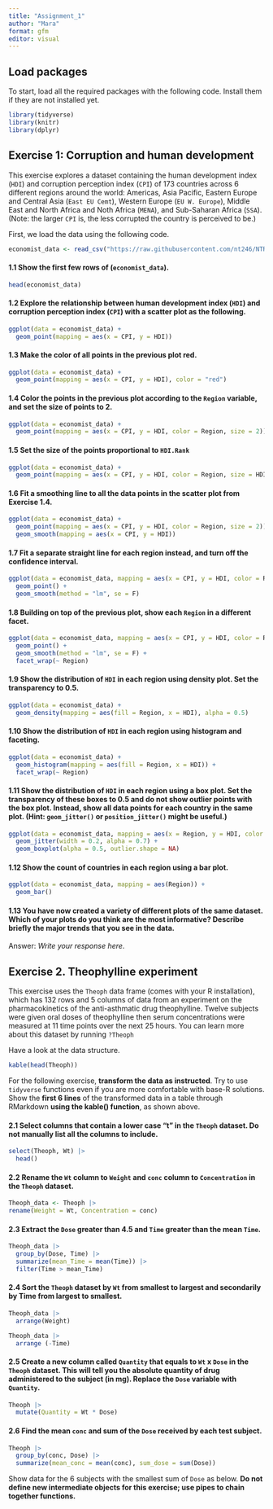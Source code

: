 ```yaml
---
title: "Assignment_1"
author: "Mara"
format: gfm
editor: visual
---
```


## Load packages

To start, load all the required packages with the following code. Install them if they are not installed yet.

```r
library(tidyverse)
library(knitr)
library(dplyr)
```

## Exercise 1: Corruption and human development

This exercise explores a dataset containing the human development index (`HDI`) and corruption perception index (`CPI`) of 173 countries across 6 different regions around the world: Americas, Asia Pacific, Eastern Europe and Central Asia (`East EU Cemt`), Western Europe (`EU W. Europe`), Middle East and North Africa and Noth Africa (`MENA`), and Sub-Saharan Africa (`SSA`). (Note: the larger `CPI` is, the less corrupted the country is perceived to be.)

First, we load the data using the following code.

```r
economist_data <- read_csv("https://raw.githubusercontent.com/nt246/NTRES-6100-data-science/master/datasets/EconomistData.csv")
```

#### 1.1 Show the first few rows of (`economist_data`).

```r
head(economist_data)
```

#### 1.2 Explore the relationship between human development index (`HDI`) and corruption perception index (`CPI`) with a scatter plot as the following.

```r
ggplot(data = economist_data) +
  geom_point(mapping = aes(x = CPI, y = HDI))
```

#### 1.3 Make the color of all points in the previous plot red.

```r
ggplot(data = economist_data) +
  geom_point(mapping = aes(x = CPI, y = HDI), color = "red")
```

#### 1.4 Color the points in the previous plot according to the `Region` variable, and set the size of points to 2.

```r
ggplot(data = economist_data) +
  geom_point(mapping = aes(x = CPI, y = HDI, color = Region, size = 2))
```

#### 1.5 Set the size of the points proportional to `HDI.Rank`

```r
ggplot(data = economist_data) +
  geom_point(mapping = aes(x = CPI, y = HDI, color = Region, size = HDI.Rank))
```

#### 1.6 Fit a **smoothing line** to **all** the data points in the scatter plot from Exercise 1.4.

```r
ggplot(data = economist_data) +
  geom_point(mapping = aes(x = CPI, y = HDI, color = Region, size = 2)) +
  geom_smooth(mapping = aes(x = CPI, y = HDI))
```

#### 1.7 Fit a separate **straight line** for **each region** instead, and turn off the confidence interval.

```r
ggplot(data = economist_data, mapping = aes(x = CPI, y = HDI, color = Region)) +
  geom_point() +
  geom_smooth(method = "lm", se = F)
```

#### 1.8 Building on top of the previous plot, show each `Region` in a different facet.

```r
ggplot(data = economist_data, mapping = aes(x = CPI, y = HDI, color = Region)) +
  geom_point() +
  geom_smooth(method = "lm", se = F) +
  facet_wrap(~ Region)
```

#### 1.9 Show the distribution of `HDI` in each region using density plot. Set the transparency to 0.5.

```r
ggplot(data = economist_data) +
  geom_density(mapping = aes(fill = Region, x = HDI), alpha = 0.5)
```

#### 1.10 Show the distribution of `HDI` in each region using histogram and faceting.

```r
ggplot(data = economist_data) +
  geom_histogram(mapping = aes(fill = Region, x = HDI)) +
  facet_wrap(~ Region)
```

#### 1.11 Show the distribution of `HDI` in each region using a box plot. Set the transparency of these boxes to 0.5 and do not show outlier points with the box plot. Instead, show all data points for each country in the same plot. (Hint: `geom_jitter()` or `position_jitter()` might be useful.)

```r
ggplot(data = economist_data, mapping = aes(x = Region, y = HDI, color = Region)) +
  geom_jitter(width = 0.2, alpha = 0.7) +
  geom_boxplot(alpha = 0.5, outlier.shape = NA)


```

#### 1.12 Show the count of countries in each region using a bar plot.

```r
ggplot(data = economist_data, mapping = aes(Region)) +
  geom_bar()
```

#### 1.13 You have now created a variety of different plots of the same dataset. Which of your plots do you think are the most informative? Describe briefly the major trends that you see in the data.

Answer: *Write your response here*.

## Exercise 2. Theophylline experiment

This exercise uses the `Theoph` data frame (comes with your R installation), which has 132 rows and 5 columns of data from an experiment on the pharmacokinetics of the anti-asthmatic drug theophylline. Twelve subjects were given oral doses of theophylline then serum concentrations were measured at 11 time points over the next 25 hours. You can learn more about this dataset by running `?Theoph`

Have a look at the data structure.

```r
kable(head(Theoph))
```

For the following exercise, **transform the data as instructed**. Try to use `tidyverse` functions even if you are more comfortable with base-R solutions. Show the **first 6 lines** of the transformed data in a table through RMarkdown **using the kable() function**, as shown above.

#### 2.1 Select columns that contain a lower case “t” in the `Theoph` dataset. Do not manually list all the columns to include.

```r
select(Theoph, Wt) |> 
  head()
```

#### 2.2 Rename the `Wt` column to `Weight` and `conc` column to `Concentration` in the `Theoph` dataset.

```r
Theoph_data <- Theoph |> 
rename(Weight = Wt, Concentration = conc)
```

#### 2.3 Extract the `Dose` greater than 4.5 and `Time` greater than the mean `Time`.

```r
Theoph_data |>
  group_by(Dose, Time) |> 
  summarize(mean_Time = mean(Time)) |> 
  filter(Time > mean_Time)
```

#### 2.4 Sort the `Theoph` dataset by `Wt` from smallest to largest and secondarily by Time from largest to smallest.

```r
Theoph_data |> 
  arrange(Weight)
```

```r
Theoph_data |> 
  arrange (-Time)
```

#### 2.5 Create a new column called `Quantity` that equals to `Wt` x `Dose` in the `Theoph` dataset. This will tell you the absolute quantity of drug administered to the subject (in mg). Replace the `Dose` variable with `Quantity`.

```r
Theoph |> 
  mutate(Quantity = Wt * Dose)
```

#### 2.6 Find the mean `conc` and sum of the `Dose` received by each test subject.

```r
Theoph |>
  group_by(conc, Dose) |> 
  summarize(mean_conc = mean(conc), sum_dose = sum(Dose))
```

Show data for the 6 subjects with the smallest sum of `Dose` as below. **Do not define new intermediate objects for this exercise; use pipes to chain together functions.**

## 
